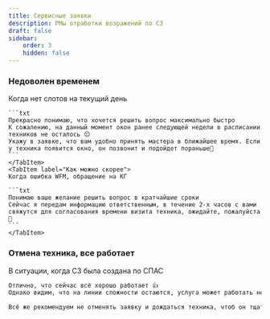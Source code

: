 ```yaml
---
title: Сервисные заявки
description: РМы отработки возражений по СЗ
draft: false
sidebar:
    order: 3
    hidden: false
---
```



### Недоволен временем
<Tabs>
    <TabItem label="Техник нужен сегодня">
    Когда нет слотов на текущий день

    ```txt
    Прекрасно понимаю, что хочется решить вопрос максимально быстро
    К сожалению, на данный момент окон ранее следующей недели в расписании техников не осталось 😔
    Укажу в заявке, что вам удобно принять мастера в ближайшее время. Если у техника появится окно, он позвонит и подойдет пораньше🙏
    ```
    </TabItem>
    <TabItem label="Как можно скорее">
    Когда ошибка WFM, обращение на КГ

    ```txt
    Понимаю ваше желание решить вопрос в кратчайшие сроки
    Сейчас я передам информацию ответственным, в течение 2-х часов с вами свяжутся для согласования времени визита техника, ожидайте, пожалуйста 🙏
    ```
    </TabItem>
</Tabs>

### Отмена техника, все работает

В ситуации, когда СЗ была создана по СПАС

```txt
Отлично, что сейчас всё хорошо работает 👍
Однако видим, что на линии сложности остаются, услуга может работать некорректно

Всё же рекомендуем не отменять заявку и дождаться техника, чтоб он тщательно всё проверил 🙏
```
